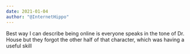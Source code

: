 ```yaml
---
date: 2021-01-04
author: "@InternetHippo"
---
```


Best way I can describe being online is everyone speaks in the tone of Dr. House but they forgot the other half of that character, which was having a useful skill
